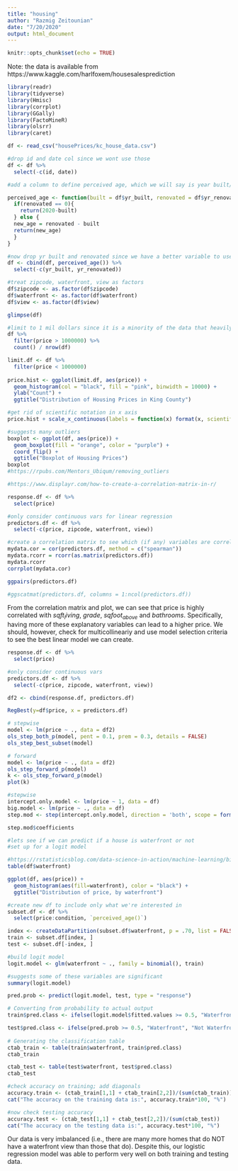 ---
title: "housing"
author: "Razmig Zeitounian"
date: "7/20/2020"
output: html_document
---

```{r setup, include=FALSE}
knitr::opts_chunk$set(echo = TRUE)
```

Note: the data is available from https://www.kaggle.com/harlfoxem/housesalesprediction

```{r, echo = FALSE, message = FALSE}
library(readr)
library(tidyverse)
library(Hmisc)
library(corrplot)
library(GGally)
library(FactoMineR)
library(olsrr)
library(caret)

df <- read_csv("housePrices/kc_house_data.csv")

#drop id and date col since we wont use those
df <- df %>% 
  select(-c(id, date))

#add a column to define perceived age, which we will say is year built/renovated using function

perceived_age <- function(built = df$yr_built, renovated = df$yr_renovated){
  if(renovated == 0){
    return(2020-built)
  } else {
  new_age = renovated - built  
  return(new_age)
  }
}

#now drop yr built and renovated since we have a better variable to use for comparison
df <- cbind(df, perceived_age()) %>% 
  select(-c(yr_built, yr_renovated))

#treat zipcode, waterfront, view as factors
df$zipcode <- as.factor(df$zipcode)
df$waterfront <- as.factor(df$waterfront)
df$view <- as.factor(df$view)

glimpse(df)
```

```{r, plots}
#limit to 1 mil dollars since it is a minority of the data that heavily skews the hist
df %>% 
  filter(price > 1000000) %>%
  count() / nrow(df)

limit.df <- df %>% 
  filter(price < 1000000)
 
price.hist <- ggplot(limit.df, aes(price)) + 
  geom_histogram(col = "black", fill = "pink", binwidth = 10000) +
  ylab("Count") +
  ggtitle("Distribution of Housing Prices in King County")

#get rid of scientific notation in x axis
price.hist + scale_x_continuous(labels = function(x) format(x, scientific = FALSE)) 

#suggests many outliers
boxplot <- ggplot(df, aes(price)) + 
  geom_boxplot(fill = "orange", color = "purple") +
  coord_flip() + 
  ggtitle("Boxplot of Housing Prices")
boxplot
#https://rpubs.com/Mentors_Ubiqum/removing_outliers
```

```{r}
#https://www.displayr.com/how-to-create-a-correlation-matrix-in-r/

response.df <- df %>% 
  select(price)

#only consider continuous vars for linear regression
predictors.df <- df %>% 
  select(-c(price, zipcode, waterfront, view))

#create a correlation matrix to see which (if any) variables are correlated and plot
mydata.cor = cor(predictors.df, method = c("spearman"))
mydata.rcorr = rcorr(as.matrix(predictors.df))
mydata.rcorr
corrplot(mydata.cor)

ggpairs(predictors.df)

#ggscatmat(predictors.df, columns = 1:ncol(predictors.df))
```

From the correlation matrix and plot, we can see that price is highly correlated with $sqft_living$, $grade$, $sqfoot_{above}$ and $bathrooms$. Specifically, having more of these explanatory variables can lead to a higher price. We should, however, check for multicollineariy and use model selection criteria to see the best linear model we can create. 

```{r}
response.df <- df %>% 
  select(price)

#only consider continuous vars
predictors.df <- df %>% 
  select(-c(price, zipcode, waterfront, view))

df2 <- cbind(response.df, predictors.df)

RegBest(y=df$price, x = predictors.df)

# stepwise 
model <- lm(price ~ ., data = df2)
ols_step_both_p(model, pent = 0.1, prem = 0.3, details = FALSE)
ols_step_best_subset(model)

# forward 
model <- lm(price ~ ., data = df2)
ols_step_forward_p(model)
k <- ols_step_forward_p(model)
plot(k)

#stepwise
intercept.only.model <- lm(price ~ 1, data = df)
big.model <- lm(price ~ ., data = df)
step.mod <- step(intercept.only.model, direction = 'both', scope = formula(big.model))

step.mod$coefficients
```

```{r}
#lets see if we can predict if a house is waterfront or not
#set up for a logit model

#https://rstatisticsblog.com/data-science-in-action/machine-learning/binary-logistic-regression-with-r/
table(df$waterfront)

ggplot(df, aes(price)) + 
  geom_histogram(aes(fill=waterfront), color = "black") +
  ggtitle("Distribution of price, by waterfront")

#create new df to include only what we're interested in
subset.df <- df %>% 
  select(price:condition, `perceived_age()`)

index <- createDataPartition(subset.df$waterfront, p = .70, list = FALSE)
train <- subset.df[index, ]
test <- subset.df[-index, ]

#build logit model
logit.model <- glm(waterfront ~ ., family = binomial(), train)

#suggests some of these variables are significant
summary(logit.model)

pred.prob <- predict(logit.model, test, type = "response")

# Converting from probability to actual output
train$pred.class <- ifelse(logit.model$fitted.values >= 0.5, "Waterfront", "Not Waterfront")

test$pred.class <- ifelse(pred.prob >= 0.5, "Waterfront", "Not Waterfront")
 
# Generating the classification table
ctab_train <- table(train$waterfront, train$pred.class)
ctab_train

ctab_test <- table(test$waterfront, test$pred.class)
ctab_test

#check accuracy on training; add diagonals
accuracy.train <- (ctab_train[1,1] + ctab_train[2,2])/(sum(ctab_train))
cat("The accuracy on the training data is:", accuracy.train*100, "%")

#now check testing accuracy
accuracy.test <- (ctab_test[1,1] + ctab_test[2,2])/(sum(ctab_test))
cat("The accuracy on the testing data is:", accuracy.test*100, "%")
```

Our data is very imbalanced (i.e., there are many more homes that do NOT have a waterfront view than those that do). Despite this, our logistic regression model was able to perform very well on both training and testing data.



#


